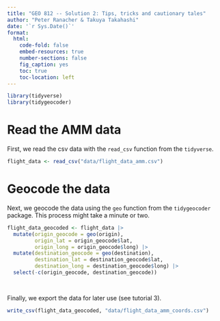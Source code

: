 ---
title: "GEO 812 -- Solution 2: Tips, tricks and cautionary tales"
author: "Peter Ranacher & Takuya Takahashi"
date: '`r Sys.Date()`'
format: 
  html:
    code-fold: false
    embed-resources: true
    number-sections: false
    fig_caption: yes
    toc: true
    toc-location: left
---


```{r packages, message=FALSE}
library(tidyverse)
library(tidygeocoder)
```

# Read the AMM data 

First, we read the csv data with the `read_csv` function from the `tidyverse`. 

```{r read data, message=FALSE, results='hide'}
flight_data <- read_csv("data/flight_data_amm.csv")
```

# Geocode the data 

Next, we geocode the data using the `geo` function from the `tidygeocoder` package. This process might take a minute or two.

```{r geocode, message=FALSE, cache=T}

flight_data_geocoded <- flight_data |> 
  mutate(origin_geocode = geo(origin),  
         origin_lat = origin_geocode$lat,
         origin_long = origin_geocode$long) |>
  mutate(destination_geocode = geo(destination),
         destination_lat = destination_geocode$lat,
         destination_long = destination_geocode$long) |>
  select(-c(origin_geocode, destination_geocode)) 

    

```

Finally, we export the data for later use (see tutorial 3).

```{r write csv}

write_csv(flight_data_geocoded, "data/flight_data_amm_coords.csv")

```

